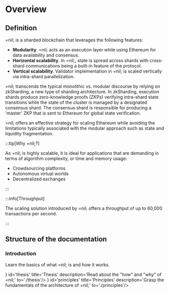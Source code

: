 
# Overview

## Definition

=nil; is a sharded blockchain that leverages the following features:

* **Modularity**. =nil; acts as an execution layer while using Ethereum for data availability and consensus.
* **Horizontal scalability**. In =nil;, state is spread across shards with cross-shard communications being a built-in feature of the protocol.
* **Vertical scalability**. Validator implementation in =nil; is scaled vertically via intra-shard parallelization.

=nil; transcends the typical monolithic vs. modular discourse by relying on zkSharding, a new type of sharding architecture. In zkSharding, execution shards produce zero-knowledge proofs (ZKPs) verifying intra-shard state transitions while the state of the cluster is managed by a designated consensus shard. The consensus shard is responsible for producing a 'master' ZKP that is sent to Ethereum for global state verification.

=nil; offers an effective strategy for scaling Ethereum while avoiding the limitations typically associated with the modular approach such as state and liquidity fragmentation.

:::tip[Why =nil;?]

As =nil; is highly scalable, it is ideal for applications that are demanding in terms of algorithm complexity, or time and memory usage:

* Crowdsourcing platforms
* Autonomous virtual worlds
* Decentralized exchanges

:::

:::info[Throughput]

The scaling solution introduced by =nil; offers a throughput of up to 60,000 transactions per second.

:::

## Structure of the documentation

### Introduction

Learn the basics of what =nil; is and how it works.

<CardSection>
    <Card icon={<img src={Thesis}/>} id='thesis' title='Thesis' description='Read about the "how" and "why" of =nil;' to='./thesis'/>
    <Card icon={<img src={Principles}/>} id='principles' title='Principles' description='Grasp the fundamentals of the architecture of =nil;' to='./principles'/>
</CardSection>
